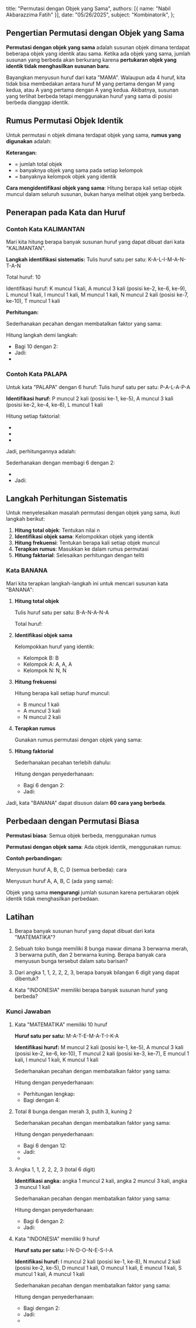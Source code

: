    title: "Permutasi dengan Objek yang Sama",
   authors: [{ name: "Nabil Akbarazzima Fatih" }],
   date: "05/26/2025",
   subject: "Kombinatorik",
};

## Pengertian Permutasi dengan Objek yang Sama

**Permutasi dengan objek yang sama** adalah susunan objek dimana terdapat beberapa objek yang identik atau sama. Ketika ada objek yang sama, jumlah susunan yang berbeda akan berkurang karena **pertukaran objek yang identik tidak menghasilkan susunan baru**.

Bayangkan menyusun huruf dari kata "MAMA". Walaupun ada 4 huruf, kita tidak bisa membedakan antara huruf M yang pertama dengan M yang kedua, atau A yang pertama dengan A yang kedua. Akibatnya, susunan yang terlihat berbeda tetapi menggunakan huruf yang sama di posisi berbeda dianggap identik.

## Rumus Permutasi Objek Identik

Untuk permutasi n objek dimana terdapat objek yang sama, **rumus yang digunakan** adalah:

<div className="flex flex-col gap-4">
<BlockMath math="P = \frac{n!}{r_1! \times r_2! \times r_3! \times \cdots \times r_k!}" />
</div>

**Keterangan:**

- <InlineMath math="n" /> = jumlah total objek
- <InlineMath math="r_1, r_2, r_3, \ldots, r_k" /> = banyaknya objek yang sama pada setiap kelompok
- <InlineMath math="k" /> = banyaknya kelompok objek yang identik

**Cara mengidentifikasi objek yang sama**: Hitung berapa kali setiap objek muncul dalam seluruh susunan, bukan hanya melihat objek yang berbeda.

## Penerapan pada Kata dan Huruf

### Contoh Kata KALIMANTAN

Mari kita hitung berapa banyak susunan huruf yang dapat dibuat dari kata "KALIMANTAN".

**Langkah identifikasi sistematis:**
Tulis huruf satu per satu: K-A-L-I-M-A-N-T-A-N

Total huruf: 10

Identifikasi huruf: K muncul 1 kali, A muncul 3 kali (posisi ke-2, ke-6, ke-9), L muncul 1 kali, I muncul 1 kali, M muncul 1 kali, N muncul 2 kali (posisi ke-7, ke-10), T muncul 1 kali

**Perhitungan:**

<div className="flex flex-col gap-4">
<BlockMath math="P = \frac{10!}{1! \times 3! \times 1! \times 1! \times 1! \times 2! \times 1!}" />
<BlockMath math="= \frac{10!}{3! \times 2!}" />
</div>

Sederhanakan pecahan dengan membatalkan faktor yang sama:

<div className="flex flex-col gap-4">
<BlockMath math="= \frac{10 \times 9 \times 8 \times 7 \times 6 \times 5 \times 4 \times 3!}{3! \times 2!}" />
<BlockMath math="= \frac{10 \times 9 \times 8 \times 7 \times 6 \times 5 \times 4}{2!}" />
<BlockMath math="= \frac{10 \times 9 \times 8 \times 7 \times 6 \times 5 \times 4}{2}" />
</div>

Hitung langkah demi langkah:
- Bagi 10 dengan 2: <InlineMath math="\frac{10}{2} = 5" />
- Jadi: <InlineMath math="5 \times 9 \times 8 \times 7 \times 6 \times 5 \times 4" />
- <InlineMath math="= 5 \times 9 \times 8 \times 7 \times 6 \times 5 \times 4 = 302.400" />

### Contoh Kata PALAPA

Untuk kata "PALAPA" dengan 6 huruf:
Tulis huruf satu per satu: P-A-L-A-P-A

**Identifikasi huruf:** P muncul 2 kali (posisi ke-1, ke-5), A muncul 3 kali (posisi ke-2, ke-4, ke-6), L muncul 1 kali

Hitung setiap faktorial:
- <InlineMath math="6! = 6 \times 5 \times 4 \times 3 \times 2 \times 1 = 720" />
- <InlineMath math="2! = 2 \times 1 = 2" />
- <InlineMath math="3! = 3 \times 2 \times 1 = 6" />

Jadi, perhitungannya adalah:

<div className="flex flex-col gap-4">
<BlockMath math="P = \frac{6!}{2! \times 3! \times 1!}" />
<BlockMath math="= \frac{6 \times 5 \times 4 \times 3!}{2! \times 3! \times 1!}" />
<BlockMath math="= \frac{6 \times 5 \times 4}{2 \times 1}" />
<BlockMath math="= \frac{6 \times 5 \times 4}{2}" />
</div>

Sederhanakan dengan membagi 6 dengan 2:
- <InlineMath math="\frac{6}{2} = 3" />
- Jadi: <InlineMath math="3 \times 5 \times 4 = 60 \text{ susunan}" />

## Langkah Perhitungan Sistematis

Untuk menyelesaikan masalah permutasi dengan objek yang sama, ikuti langkah berikut:

1. **Hitung total objek**: Tentukan nilai n
2. **Identifikasi objek sama**: Kelompokkan objek yang identik
3. **Hitung frekuensi**: Tentukan berapa kali setiap objek muncul
4. **Terapkan rumus**: Masukkan ke dalam rumus permutasi
5. **Hitung faktorial**: Selesaikan perhitungan dengan teliti

### Kata BANANA

Mari kita terapkan langkah-langkah ini untuk mencari susunan kata "BANANA":

1. **Hitung total objek**

   Tulis huruf satu per satu: B-A-N-A-N-A

   Total huruf: <InlineMath math="n = 6" />

2. **Identifikasi objek sama**

   Kelompokkan huruf yang identik:
   - Kelompok B: B
   - Kelompok A: A, A, A  
   - Kelompok N: N, N

3. **Hitung frekuensi**

   Hitung berapa kali setiap huruf muncul:
   - B muncul 1 kali
   - A muncul 3 kali
   - N muncul 2 kali

4. **Terapkan rumus**

   Gunakan rumus permutasi dengan objek yang sama:

   <div className="flex flex-col gap-4">
   <BlockMath math="P = \frac{n!}{r_1! \times r_2! \times r_3!}" />
   <BlockMath math="P = \frac{6!}{1! \times 3! \times 2!}" />
   </div>

5. **Hitung faktorial**

   Sederhanakan pecahan terlebih dahulu:

   <div className="flex flex-col gap-4">
   <BlockMath math="P = \frac{6!}{1! \times 3! \times 2!}" />
   <BlockMath math="= \frac{6 \times 5 \times 4 \times 3!}{1! \times 3! \times 2!}" />
   <BlockMath math="= \frac{6 \times 5 \times 4}{1 \times 2!}" />
   <BlockMath math="= \frac{6 \times 5 \times 4}{2}" />
   </div>

   Hitung dengan penyederhanaan:
   - Bagi 6 dengan 2: <InlineMath math="\frac{6}{2} = 3" />
   - Jadi: <InlineMath math="3 \times 5 \times 4 = 60" />

Jadi, kata "BANANA" dapat disusun dalam **60 cara yang berbeda**.

## Perbedaan dengan Permutasi Biasa

**Permutasi biasa**: Semua objek berbeda, menggunakan rumus <InlineMath math="n!" />

**Permutasi dengan objek sama**: Ada objek identik, menggunakan rumus:

<div className="flex flex-col gap-4">
<BlockMath math="\frac{n!}{r_1! \times r_2! \times \cdots \times r_k!}" />
</div>

**Contoh perbandingan:**

Menyusun huruf A, B, C, D (semua berbeda): <InlineMath math="4! = 24" /> cara

Menyusun huruf A, A, B, C (ada yang sama): 

<div className="flex flex-col gap-4">
<BlockMath math="\frac{4!}{2!} = \frac{24}{2} = 12 \text{ cara}" />
</div>

Objek yang sama **mengurangi** jumlah susunan karena pertukaran objek identik tidak menghasilkan perbedaan.

## Latihan

1. Berapa banyak susunan huruf yang dapat dibuat dari kata "MATEMATIKA"?

2. Sebuah toko bunga memiliki 8 bunga mawar dimana 3 berwarna merah, 3 berwarna putih, dan 2 berwarna kuning. Berapa banyak cara menyusun bunga tersebut dalam satu barisan?

3. Dari angka 1, 1, 2, 2, 2, 3, berapa banyak bilangan 6 digit yang dapat dibentuk?

4. Kata "INDONESIA" memiliki berapa banyak susunan huruf yang berbeda?

### Kunci Jawaban

1. Kata "MATEMATIKA" memiliki 10 huruf

   **Huruf satu per satu:** M-A-T-E-M-A-T-I-K-A
   
   **Identifikasi huruf:** M muncul 2 kali (posisi ke-1, ke-5), A muncul 3 kali (posisi ke-2, ke-6, ke-10), T muncul 2 kali (posisi ke-3, ke-7), E muncul 1 kali, I muncul 1 kali, K muncul 1 kali
   
   Sederhanakan pecahan dengan membatalkan faktor yang sama:
   
   <div className="flex flex-col gap-4">
   <BlockMath math="P = \frac{10!}{2! \times 3! \times 2! \times 1! \times 1! \times 1!}" />
   <BlockMath math="= \frac{10 \times 9 \times 8 \times 7 \times 6 \times 5 \times 4 \times 3!}{2! \times 3! \times 2!}" />
   <BlockMath math="= \frac{10 \times 9 \times 8 \times 7 \times 6 \times 5 \times 4}{2! \times 2!}" />
   <BlockMath math="= \frac{10 \times 9 \times 8 \times 7 \times 6 \times 5 \times 4}{4}" />
   </div>

   Hitung dengan penyederhanaan:
   - Perhitungan lengkap: <InlineMath math="10 \times 9 \times 8 \times 7 \times 6 \times 5 \times 4 = 604.800" />
   - Bagi dengan 4: <InlineMath math="\frac{604.800}{4} = 151.200 \text{ susunan}" />

2. Total 8 bunga dengan merah 3, putih 3, kuning 2
   
   Sederhanakan pecahan dengan membatalkan faktor yang sama:
   
   <div className="flex flex-col gap-4">
   <BlockMath math="P = \frac{8!}{3! \times 3! \times 2!}" />
   <BlockMath math="= \frac{8 \times 7 \times 6 \times 5 \times 4 \times 3!}{3! \times 3! \times 2!}" />
   <BlockMath math="= \frac{8 \times 7 \times 6 \times 5 \times 4}{3! \times 2!}" />
   <BlockMath math="= \frac{8 \times 7 \times 6 \times 5 \times 4}{6 \times 2}" />
   <BlockMath math="= \frac{8 \times 7 \times 6 \times 5 \times 4}{12}" />
   </div>

   Hitung dengan penyederhanaan:
   - Bagi 6 dengan 12: <InlineMath math="\frac{6}{12} = \frac{1}{2}" />
   - Jadi: <InlineMath math="8 \times 7 \times \frac{1}{2} \times 5 \times 4" />
   - <InlineMath math="= 4 \times 7 \times 5 \times 4 = 560 \text{ cara}" />

3. Angka 1, 1, 2, 2, 2, 3 (total 6 digit)
   
   **Identifikasi angka:** angka 1 muncul 2 kali, angka 2 muncul 3 kali, angka 3 muncul 1 kali
   
   Sederhanakan pecahan dengan membatalkan faktor yang sama:
   
   <div className="flex flex-col gap-4">
   <BlockMath math="P = \frac{6!}{2! \times 3! \times 1!}" />
   <BlockMath math="= \frac{6 \times 5 \times 4 \times 3!}{2! \times 3!}" />
   <BlockMath math="= \frac{6 \times 5 \times 4}{2!}" />
   <BlockMath math="= \frac{6 \times 5 \times 4}{2}" />
   </div>

   Hitung dengan penyederhanaan:
   - Bagi 6 dengan 2: <InlineMath math="\frac{6}{2} = 3" />
   - Jadi: <InlineMath math="3 \times 5 \times 4 = 60 \text{ bilangan}" />

4. Kata "INDONESIA" memiliki 9 huruf
   
   **Huruf satu per satu:** I-N-D-O-N-E-S-I-A
   
   **Identifikasi huruf:** I muncul 2 kali (posisi ke-1, ke-8), N muncul 2 kali (posisi ke-2, ke-5), D muncul 1 kali, O muncul 1 kali, E muncul 1 kali, S muncul 1 kali, A muncul 1 kali
   
   Sederhanakan pecahan dengan membatalkan faktor yang sama:
   
   <div className="flex flex-col gap-4">
   <BlockMath math="P = \frac{9!}{2! \times 2! \times 1! \times 1! \times 1! \times 1! \times 1!}" />
   <BlockMath math="= \frac{9 \times 8 \times 7 \times 6 \times 5 \times 4 \times 3 \times 2!}{2! \times 2!}" />
   <BlockMath math="= \frac{9 \times 8 \times 7 \times 6 \times 5 \times 4 \times 3}{2!}" />
   <BlockMath math="= \frac{9 \times 8 \times 7 \times 6 \times 5 \times 4 \times 3}{2}" />
   </div>

   Hitung dengan penyederhanaan:
   - Bagi dengan 2: <InlineMath math="\frac{8}{2} = 4" />
   - Jadi: <InlineMath math="9 \times 4 \times 7 \times 6 \times 5 \times 4 \times 3" />
   - <InlineMath math="= 9 \times 4 \times 7 \times 6 \times 5 \times 4 \times 3 = 90.720 \text{ susunan}" />